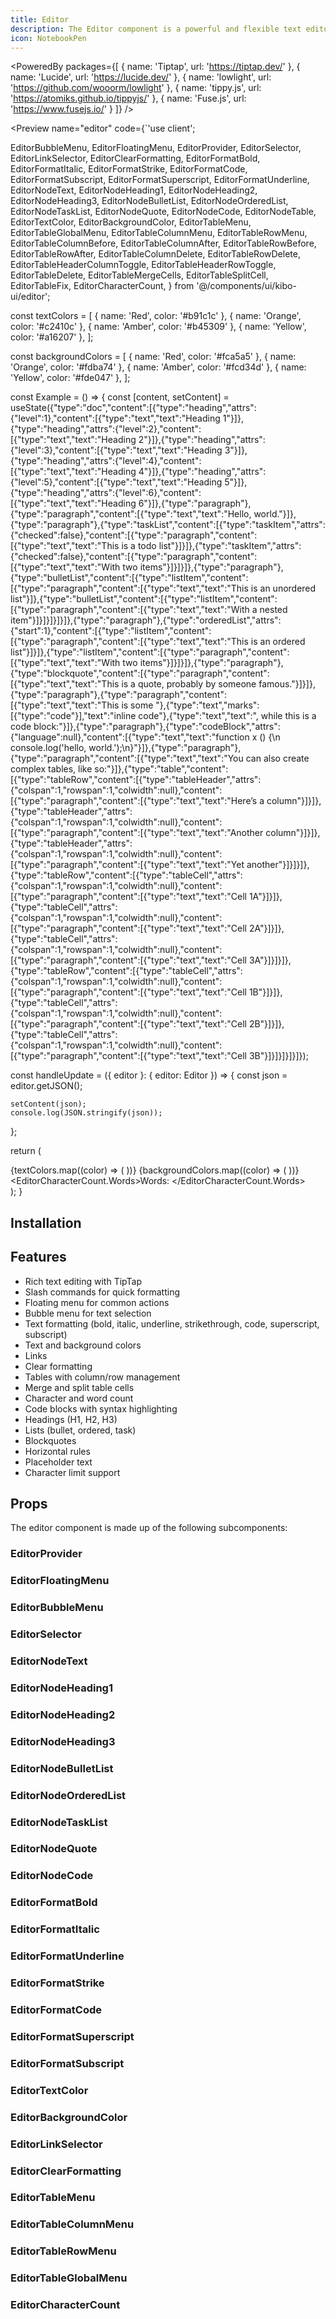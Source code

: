 ```yaml
---
title: Editor
description: The Editor component is a powerful and flexible text editor that allows you to create and edit rich text content.
icon: NotebookPen
---
```



<PoweredBy packages={[
  { name: 'Tiptap', url: 'https://tiptap.dev/' },
  { name: 'Lucide', url: 'https://lucide.dev/' },
  { name: 'lowlight', url: 'https://github.com/wooorm/lowlight' },
  { name: 'tippy.js', url: 'https://atomiks.github.io/tippyjs/' },
  { name: 'Fuse.js', url: 'https://www.fusejs.io/' }
]} />

<Preview name="editor" code={`'use client';

  EditorBubbleMenu,
  EditorFloatingMenu,
  EditorProvider,
  EditorSelector,
  EditorLinkSelector,
  EditorClearFormatting,
  EditorFormatBold,
  EditorFormatItalic,
  EditorFormatStrike,
  EditorFormatCode,
  EditorFormatSubscript,
  EditorFormatSuperscript,
  EditorFormatUnderline,
  EditorNodeText,
  EditorNodeHeading1,
  EditorNodeHeading2,
  EditorNodeHeading3,
  EditorNodeBulletList,
  EditorNodeOrderedList,
  EditorNodeTaskList,
  EditorNodeQuote,
  EditorNodeCode,
  EditorNodeTable,
  EditorTextColor,
  EditorBackgroundColor,
  EditorTableMenu,
  EditorTableGlobalMenu,
  EditorTableColumnMenu,
  EditorTableRowMenu,
  EditorTableColumnBefore,
  EditorTableColumnAfter,
  EditorTableRowBefore,
  EditorTableRowAfter,
  EditorTableColumnDelete,
  EditorTableRowDelete,
  EditorTableHeaderColumnToggle,
  EditorTableHeaderRowToggle,
  EditorTableDelete,
  EditorTableMergeCells,
  EditorTableSplitCell,
  EditorTableFix,
  EditorCharacterCount,
} from '@/components/ui/kibo-ui/editor';

const textColors = [
  { name: 'Red', color: '#b91c1c' },
  { name: 'Orange', color: '#c2410c' },
  { name: 'Amber', color: '#b45309' },
  { name: 'Yellow', color: '#a16207' },
];

const backgroundColors = [
  { name: 'Red', color: '#fca5a5' },
  { name: 'Orange', color: '#fdba74' },
  { name: 'Amber', color: '#fcd34d' },
  { name: 'Yellow', color: '#fde047' },
];

const Example = () => {
  const [content, setContent] = useState({"type":"doc","content":[{"type":"heading","attrs":{"level":1},"content":[{"type":"text","text":"Heading 1"}]},{"type":"heading","attrs":{"level":2},"content":[{"type":"text","text":"Heading 2"}]},{"type":"heading","attrs":{"level":3},"content":[{"type":"text","text":"Heading 3"}]},{"type":"heading","attrs":{"level":4},"content":[{"type":"text","text":"Heading 4"}]},{"type":"heading","attrs":{"level":5},"content":[{"type":"text","text":"Heading 5"}]},{"type":"heading","attrs":{"level":6},"content":[{"type":"text","text":"Heading 6"}]},{"type":"paragraph"},{"type":"paragraph","content":[{"type":"text","text":"Hello, world."}]},{"type":"paragraph"},{"type":"taskList","content":[{"type":"taskItem","attrs":{"checked":false},"content":[{"type":"paragraph","content":[{"type":"text","text":"This is a todo list"}]}]},{"type":"taskItem","attrs":{"checked":false},"content":[{"type":"paragraph","content":[{"type":"text","text":"With two items"}]}]}]},{"type":"paragraph"},{"type":"bulletList","content":[{"type":"listItem","content":[{"type":"paragraph","content":[{"type":"text","text":"This is an unordered list"}]},{"type":"bulletList","content":[{"type":"listItem","content":[{"type":"paragraph","content":[{"type":"text","text":"With a nested item"}]}]}]}]}]},{"type":"paragraph"},{"type":"orderedList","attrs":{"start":1},"content":[{"type":"listItem","content":[{"type":"paragraph","content":[{"type":"text","text":"This is an ordered list"}]}]},{"type":"listItem","content":[{"type":"paragraph","content":[{"type":"text","text":"With two items"}]}]}]},{"type":"paragraph"},{"type":"blockquote","content":[{"type":"paragraph","content":[{"type":"text","text":"This is a quote, probably by someone famous."}]}]},{"type":"paragraph"},{"type":"paragraph","content":[{"type":"text","text":"This is some "},{"type":"text","marks":[{"type":"code"}],"text":"inline code"},{"type":"text","text":", while this is a code block:"}]},{"type":"paragraph"},{"type":"codeBlock","attrs":{"language":null},"content":[{"type":"text","text":"function x () {\\n  console.log('hello, world.');\\n}"}]},{"type":"paragraph"},{"type":"paragraph","content":[{"type":"text","text":"You can also create complex tables, like so:"}]},{"type":"table","content":[{"type":"tableRow","content":[{"type":"tableHeader","attrs":{"colspan":1,"rowspan":1,"colwidth":null},"content":[{"type":"paragraph","content":[{"type":"text","text":"Here’s a column"}]}]},{"type":"tableHeader","attrs":{"colspan":1,"rowspan":1,"colwidth":null},"content":[{"type":"paragraph","content":[{"type":"text","text":"Another column"}]}]},{"type":"tableHeader","attrs":{"colspan":1,"rowspan":1,"colwidth":null},"content":[{"type":"paragraph","content":[{"type":"text","text":"Yet another"}]}]}]},{"type":"tableRow","content":[{"type":"tableCell","attrs":{"colspan":1,"rowspan":1,"colwidth":null},"content":[{"type":"paragraph","content":[{"type":"text","text":"Cell 1A"}]}]},{"type":"tableCell","attrs":{"colspan":1,"rowspan":1,"colwidth":null},"content":[{"type":"paragraph","content":[{"type":"text","text":"Cell 2A"}]}]},{"type":"tableCell","attrs":{"colspan":1,"rowspan":1,"colwidth":null},"content":[{"type":"paragraph","content":[{"type":"text","text":"Cell 3A"}]}]}]},{"type":"tableRow","content":[{"type":"tableCell","attrs":{"colspan":1,"rowspan":1,"colwidth":null},"content":[{"type":"paragraph","content":[{"type":"text","text":"Cell 1B"}]}]},{"type":"tableCell","attrs":{"colspan":1,"rowspan":1,"colwidth":null},"content":[{"type":"paragraph","content":[{"type":"text","text":"Cell 2B"}]}]},{"type":"tableCell","attrs":{"colspan":1,"rowspan":1,"colwidth":null},"content":[{"type":"paragraph","content":[{"type":"text","text":"Cell 3B"}]}]}]}]}]});

  const handleUpdate = ({ editor }: { editor: Editor }) => {
    const json = editor.getJSON();

    setContent(json);
    console.log(JSON.stringify(json));
  };

  return (
    <div className="bg-secondary flex h-screen w-full items-center justify-center p-8">
      <EditorProvider
        content={content}
        placeholder="Start typing..."
        className="bg-background rounded-lg border w-full h-full p-4 overflow-y-auto"
        onUpdate={handleUpdate}
      >
        <EditorFloatingMenu>
          <EditorNodeHeading1 hideName />
          <EditorNodeBulletList hideName />
          <EditorNodeQuote hideName />
          <EditorNodeCode hideName />
          <EditorNodeTable hideName />
        </EditorFloatingMenu>
        <EditorBubbleMenu>
          <EditorSelector title="Text">
            <EditorNodeText />
            <EditorNodeHeading1 />
            <EditorNodeHeading2 />
            <EditorNodeHeading3 />
            <EditorNodeBulletList />
            <EditorNodeOrderedList />
            <EditorNodeTaskList />
            <EditorNodeQuote />
            <EditorNodeCode />
          </EditorSelector>
          <EditorSelector title="Format">
            <EditorFormatBold />
            <EditorFormatItalic />
            <EditorFormatUnderline />
            <EditorFormatStrike />
            <EditorFormatCode />
            <EditorFormatSuperscript />
            <EditorFormatSubscript />
          </EditorSelector>
          <EditorSelector title="Color">
            {textColors.map((color) => (
              <EditorTextColor key={color.name} color={color.color} name={color.name} />
            ))}
            {backgroundColors.map((color) => (
              <EditorBackgroundColor key={color.name} color={color.color} name={color.name} />
            ))}
          </EditorSelector>
          <EditorLinkSelector />
          <EditorClearFormatting />
        </EditorBubbleMenu>
        <EditorTableMenu>
          <EditorTableColumnMenu>
            <EditorTableColumnBefore />
            <EditorTableColumnAfter />
            <EditorTableColumnDelete />
          </EditorTableColumnMenu>
          <EditorTableRowMenu>
            <EditorTableRowBefore />
            <EditorTableRowAfter />
            <EditorTableRowDelete />
          </EditorTableRowMenu>
          <EditorTableGlobalMenu>
            <EditorTableHeaderColumnToggle />
            <EditorTableHeaderRowToggle />
            <EditorTableDelete />
            <EditorTableMergeCells />
            <EditorTableSplitCell />
            <EditorTableFix />
          </EditorTableGlobalMenu>
        </EditorTableMenu>
        <EditorCharacterCount.Words>Words: </EditorCharacterCount.Words>
      </EditorProvider>
    </div>
  );
}


## Installation

<Installer packageName="editor" />

## Features

- Rich text editing with TipTap
- Slash commands for quick formatting
- Floating menu for common actions
- Bubble menu for text selection
- Text formatting (bold, italic, underline, strikethrough, code, superscript, subscript)
- Text and background colors
- Links
- Clear formatting
- Tables with column/row management
- Merge and split table cells
- Character and word count
- Code blocks with syntax highlighting
- Headings (H1, H2, H3)
- Lists (bullet, ordered, task)
- Blockquotes
- Horizontal rules
- Placeholder text
- Character limit support

## Props

The editor component is made up of the following subcomponents:

### EditorProvider

<AutoTypeTable path="node_modules/@repo/editor/index.tsx" name="EditorProviderProps" />

### EditorFloatingMenu

<AutoTypeTable path="node_modules/@repo/editor/index.tsx" name="EditorFloatingMenuProps" />

### EditorBubbleMenu 

<AutoTypeTable path="node_modules/@repo/editor/index.tsx" name="EditorBubbleMenuProps" />

### EditorSelector

<AutoTypeTable path="node_modules/@repo/editor/index.tsx" name="EditorSelectorProps" />

### EditorNodeText

<AutoTypeTable path="node_modules/@repo/editor/index.tsx" name="EditorNodeTextProps" />

### EditorNodeHeading1

<AutoTypeTable path="node_modules/@repo/editor/index.tsx" name="EditorNodeHeading1Props" />

### EditorNodeHeading2

<AutoTypeTable path="node_modules/@repo/editor/index.tsx" name="EditorNodeHeading2Props" />

### EditorNodeHeading3

<AutoTypeTable path="node_modules/@repo/editor/index.tsx" name="EditorNodeHeading3Props" />

### EditorNodeBulletList

<AutoTypeTable path="node_modules/@repo/editor/index.tsx" name="EditorNodeBulletListProps" />

### EditorNodeOrderedList

<AutoTypeTable path="node_modules/@repo/editor/index.tsx" name="EditorNodeOrderedListProps" />

### EditorNodeTaskList

<AutoTypeTable path="node_modules/@repo/editor/index.tsx" name="EditorNodeTaskListProps" />

### EditorNodeQuote

<AutoTypeTable path="node_modules/@repo/editor/index.tsx" name="EditorNodeQuoteProps" />

### EditorNodeCode

<AutoTypeTable path="node_modules/@repo/editor/index.tsx" name="EditorNodeCodeProps" />

### EditorFormatBold

<AutoTypeTable path="node_modules/@repo/editor/index.tsx" name="EditorFormatBoldProps" />

### EditorFormatItalic

<AutoTypeTable path="node_modules/@repo/editor/index.tsx" name="EditorFormatItalicProps" />

### EditorFormatUnderline

<AutoTypeTable path="node_modules/@repo/editor/index.tsx" name="EditorFormatUnderlineProps" />

### EditorFormatStrike

<AutoTypeTable path="node_modules/@repo/editor/index.tsx" name="EditorFormatStrikeProps" />

### EditorFormatCode

<AutoTypeTable path="node_modules/@repo/editor/index.tsx" name="EditorFormatCodeProps" />

### EditorFormatSuperscript

<AutoTypeTable path="node_modules/@repo/editor/index.tsx" name="EditorFormatSuperscriptProps" />

### EditorFormatSubscript

<AutoTypeTable path="node_modules/@repo/editor/index.tsx" name="EditorFormatSubscriptProps" />

### EditorTextColor

<AutoTypeTable path="node_modules/@repo/editor/index.tsx" name="EditorTextColorProps" />

### EditorBackgroundColor

<AutoTypeTable path="node_modules/@repo/editor/index.tsx" name="EditorBackgroundColorProps" />

### EditorLinkSelector

<AutoTypeTable path="node_modules/@repo/editor/index.tsx" name="EditorLinkSelectorProps" />

### EditorClearFormatting

<AutoTypeTable path="node_modules/@repo/editor/index.tsx" name="EditorClearFormattingProps" />

### EditorTableMenu

<AutoTypeTable path="node_modules/@repo/editor/index.tsx" name="EditorTableMenuProps" />

### EditorTableColumnMenu

<AutoTypeTable path="node_modules/@repo/editor/index.tsx" name="EditorTableColumnMenuProps" />

### EditorTableRowMenu

<AutoTypeTable path="node_modules/@repo/editor/index.tsx" name="EditorTableRowMenuProps" />

### EditorTableGlobalMenu

<AutoTypeTable path="node_modules/@repo/editor/index.tsx" name="EditorTableGlobalMenuProps" />

### EditorCharacterCount

<AutoTypeTable path="node_modules/@repo/editor/index.tsx" name="EditorCharacterCountProps" />
